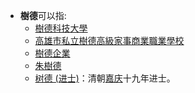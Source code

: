 *'''樹德'''可以指:
**[[樹德科技大學|樹德科技大學]]
**[[高雄市私立樹德高級家事商業職業學校|高雄市私立樹德高級家事商業職業學校]]
**[[樹德企業|樹德企業]]
**[[朱樹德|朱樹德]]
**[[树德_(进士)|树德 (进士)]]：清朝[[嘉庆|嘉庆]]十九年进士。

{{disambig|Cat=二字亞洲相關消歧義}}